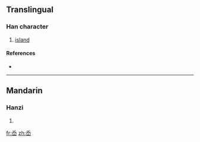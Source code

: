 {{also|嶴}}
==Translingual==

===Han character===
{{Han char|rn=46|rad=山|as=04|sn=7|four=|canj=竹大山 (HKU)}}

# [[island]]

====References====
* {{Han ref|kx=0308.331|hdz=10763.140|uh=5C99|ud=23705}}

----

==Mandarin==

===Hanzi===
{{cmn-hanzi|tra=嶴|pin=[[ào]] ([[ao4]])|wg=ao<sup>4</sup>}}

# {{defn|Mandarin}}

[[fr:岙]]
[[zh:岙]]